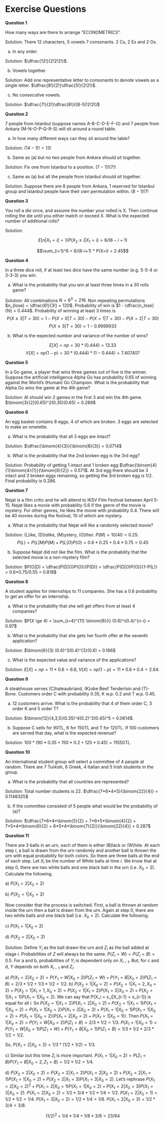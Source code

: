 # Exercise Questions

**Question 1**

How many ways are there to arrange "ECONOMETRICS".

Solution: There 12 characters, 5 vowels 7 consonants. 2 Cs, 2 Es and 2 Os.

a) In any order.

Solution: $\dfrac{12!}{2!2!2!}$.

b) Vowels together.

Solution: Add one representative letter to consonants to denote vowels as a single letter. $\dfrac{8!}{2!}\dfrac{5!}{2!2!}$.

c) No consecutive vowels.

Solution: $\dfrac{7!}{2!}\dfrac{8!}{(8-5)!2!2!}$

<!-- Permutation/Combination -->

**Question 2**

7 people from Istanbul (suppose names A-B-C-D-E-F-G) and 7 people from Ankara (M-N-O-P-Q-R-S) will sit around a round table.

a) In how many different ways can they sit around the table?

Solution: $(14-1)! = 13!$

b) Same as (a) but no two people from Ankara should sit together.

Solution: Fix one from Istanbul to a position. $(7-1)!(7)!$

c) Same as (a) but all the people from Istanbul should sit together.

Solution: Suppose there are 8 people from Ankara, 1 reserved for Istanbul group and Istanbul people have their own permutation within. $(8-1)!7!$

<!-- Expectation -->

**Question 3**

You roll a die once, and assume the number your rolled is X. Then continue rolling the die until you either match or exceed X. What is the expected number of additional rolls?

Solution:

$$E[n|X_1=i] = 1/P(X_2 \ge i| X_1 = i) = 6/(6-i+1)$$

$$\sum_{i=1}^6 = 6/(6-i+1) * P(X=i) = 2.45$$


<!-- Expectation -->

**Question 4**

In a three dice roll, if at least two dice have the same number (e.g. 5-5-4 or 3-3-3) you win.

a) What is the probability that you win at least three times in a 30 rolls game?

Solution:
All combinations $N = 6^3 = 216$.
Non repeating permutations $n_{lose} = \dfrac{6!}{3!} = 120$.
Probability of win is $1 - \dfrac{n_lose}{N} = 0.444$.
Probability of winning at least 3 times is
$$P(X \ge 3| T = 30) = 1 - P(X = 0|T=30) - P(X = 1|T=30) - P(X=2|T=30)$$
$$P(X \ge 3| T = 30) = 1 - 0.9999933$$

b) What is the expected number and variance of the number of wins?

$$E[X] = np = 30*(0.444) = 13.33$$
$$V[X] = np(1-p) = 30*(0.444)*(1-0.444) = 7.407407$$

<!-- Negative Binomial -->

**Question 5**

In a Go game, a player that wins three games out of five is the winner. Suppose the artificial intelligence Alpha Go has probability 0.65 of winning against the World's (Human) Go Champion. What is the probability that Alpha Go wins the game at the 4th game?

Solution: AI should win 2 games in the first 3 and win the 4th game. $\binom{3}{2}(0.65)^2(0.35)(0.65) = 0.289$

<!-- Hypergeometric  -->
<!-- Negative binomial  -->

**Question 6**

An egg basket contains 8 eggs, 4 of which are broken. 3 eggs are selected to make an omelette.

a) What is the probability that all 3 eggs are intact?

Solution: $\dfrac{\binom{4}{3}}{\binom{8}{3}} = 0.0714$

b) What is the probability that the 2nd broken egg is the 3rd egg?

Solution: Probability of getting 1 intact and 1 broken egg $\dfrac{\binom{4}{1}\binom{4}{1}}{\binom{8}{2}} = 0.571$. At 3rd egg there should be 3 intact and 3 broken eggs remaining, so getting the 3rd broken egg is 1/2. Final probability is $0.286$.

<!-- Conditional Probability -->

**Question 7**

Nejat is a film critic and he will attend to IKSV Film Festival between April 5-15. Nejat likes a movie with probability 0.6 if the genre of the movie is mystery. For other genres, he likes the movie with probability 0.4. There will be 40 movies during the festival, 10 of which are mystery.

a) What is the probability that Nejat will like a randomly selected movie?

Solution: (L)ike, (D)islike, (M)ystery, (O)ther. $P(M) = 10/40 = 0.25$.
$$P(L) = P(L|M)P(M) + P(L|O)P(O) = 0.6*0.25 + 0.4*0.75 = 0.45$$

b) Suppose Nejat did not like the film. What is the probability that the selected movie is a non-mystery film?

Solution: $P(O|D) = \dfrac{P(D|O)P(O)}{P(D)} = \dfrac{P(D|O)P(O)}{1-P(L)} = 0.6*0.75/0.55 = 0.818$

<!-- Binomial Distribution -->

**Question 8**

A student applies for internships to 11 companies. She has a 0.6 probability to get an offer for an internship.

a) What is the probability that she will get offers from at least 4 companies?

Solution: $P(X \ge 4) = \sum_{i=4}^{11} \binom{8}{i} (0.6)^i(0.4)^{n-i} = 0.97$

b) What is the probability that she gets her fourth offer at the seventh application?

Solution: $\binom{6}{3} (0.6)^3(0.4)^{3}(0.6) = 0.166$

c) What is the expected value and variance of the applications?

Solution: $E[X] = np = 11*0.6 = 6.6$, $V(X) = np(1-p) = 11*0.6*0.4 = 2.64$.

<!-- Multinomial Distribution -->

**Question 9**

A steakhouse serves (C)hateaubriand, (K)obe Beef Tenderloin and (T)-Bone. Customers order C with probability 0.35, K w.p. 0.2 and T w.p. 0.45.

a) 12 customers arrive. What is the probability that 4 of them order C, 3 order K and 5 order T?

Solution: $\binom{12}{4,3,5}(0.35)^4(0.2)^3(0.45)^5 = 0.0614$.

b) Suppose C sells for 90TL, K for 150TL and T for 120TL. If 100 customers are served that day, what is the expected revenue?

Solution: $100*(90*0.35 + 150*0.2 + 120*0.45) = 11550TL$.

**Question 10**

An international student group will select a committee of 4 people at random. There are 7 Turkish, 6 Greek, 4 Italian and 5 Irish students in the group.

a) What is the probability that all countries are represented?

Solution: Total number students is 22. $\dfrac{7*6*4*5}{\binom{22}{4}} = 0.1148325$

b) If the committee consisted of 5 people what would be the probability of (a)?

Solution: $\dfrac{7*6*4*\binom{5}{2} + 7*6*5*\binom{4}{2} + 7*5*4*\binom{6}{2} + 6*5*4*\binom{7}{2}}{\binom{22}{4}} = 0.287$

**Question 11**

There are 3 balls in an urn, each of them is either (B)lack or (W)hite. At each step $i$, a ball is drawn from the urn randomly and another ball is thrown the urn with equal probability for both colors. So there are three balls at the end of each step. Let $X_i$ be the number of White balls at time $i$. We know that at step 0, there are two white balls and one black ball in the urn (i.e. $X_0 = 2$). Calculate the following.

a\) $P(X_1 = 2 | X_0 = 2)$

b\) $P(X_2 = 1 | X_0 = 2)$

Now consider that the process is switched. First, a ball is thrown at random inside the urn then a ball is drawn from the urn. Again at step 0, there are two white balls and one black ball (i.e. $X_0 = 2$). Calculate the following.

c\) $P(X_1 = 1 | X_0 = 2)$

d\) $P(X_2 = 2 | X_0 = 2)$

Solution: Define $Y_i$ as the ball drawn the urn and $Z_i$ as the ball added at stage $i$. Probabilities of $Z$ will always be the same. $P(Z_i=W) = P(Z_i=B) = 0.5$. For a and b, probabilities of $Y_i$ is dependent only on $X_{i-1}$. But, for c and d, $Y$ depends on both $X_{i-1}$ and $Z_i$.

a\) $P(X_1 = 2 | X_0 = 2) = P(Y_1 = W|X_0=2)P(Z_1 = W) + P(Y_1 = B|X_0=2)P(Z_1 = B) = 2/3*1/2 + 1/3*1/2 = 1/2$.
b\) $P(X_2 = 1|X_0=2) = P(X_2 = 1| X_1 = 2, X_0=2) + P(X_2 = 1| X_1 = 1,X_0=2) = P(X_2=1|X_1=2)P(X_1=2|X_0=2) + P(X_2=1|X_1=1)P(X_1=1|X_0=2)$. We can say that P(X_i = x_i|X_{i-1} = x_{i-1}) is equal for all $i$. So $P(X_2=1|X_1=2)P(X_1=2|X_0=2) + P(X_2=1|X_1=1)P(X_1=1|X_0=2) = P(X_1=1|X_0=2)P(X_1=2|X_0=2) + P(X_1=1|X_0=1)P(X_1=1|X_0=2) = P(X_1=1|X_0=2)(P(X_1=2|X_0=2)+P(X_1=1|X_0=1))$. Then $P(X_1=1|X_0=2) = P(Y_1=W|X_0=2)P(Z_1=B) = 2/3*1/2 = 1/3$. $P(X_1=1|X_0=1) = P(Y_1 = W|X_0=1)P(Z_1 = W) + P(Y_1 = B|X_0=1)P(Z_1 = B) = 1/3*1/2 + 2/3*1/2 = 1/2$.

So, $P(X_1 = 2 | X_0 = 2) = 1/3*(1/2 + 1/2) = 1/3$.

c\) Similar but this time $Z_i$ is more important. $P(X_1 = 1 | X_0 = 2) = P(Z_1 = B)P(Y_1 = B|X_0=2,Z_1=B) = 1/2*1/2=1/4$.

d\) $P(X_2 = 2 | X_0 = 2) = P(X_2 = 2 | X_1 = 2)P(X_1 = 2 | X_0 = 2) + P(X_2 = 2 | X_1 = 1)P(X_1 = 1 | X_0 = 2) + P(X_2 = 2 | X_1 = 3)P(X_1 = 3 | X_0 = 2)$. Let's rephrase $P(X_1 = 2 | X_0 = 2)^2 + P(X_1 = 2 | X_0 = 1)P(X_1 = 1 | X_0 = 2) + P(X_1 = 2 | X_0 = 3)P(X_1 = 3 | X_0 = 2)$. $P(X_1 = 2 | X_0 = 2) = 1/2*3/4 + 1/2*1/4 = 1/2$. $P(X_1 = 2|X_0 = 1) = 1/2*1/2 = 1/4$. $P(X_1 = 3|X_0 = 2) = 1/2*1/4 = 1/8$. $P(X_1 = 2|X_0 = 3) = 1/2*3/4 = 3/8$.

$$(1/2)^2 + 1/4 * 1/4 + 1/8*3/8 = 23/64$$
